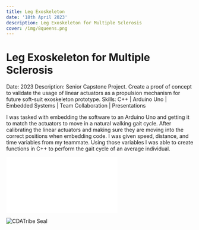 ```yaml
---
title: Leg Exoskeleton
date: '18th April 2023'
description: Leg Exoskeleton for Multiple Sclerosis
cover: /img/8queens.png
---
```


# Leg Exoskeleton for Multiple Sclerosis

Date: 2023
Description: Senior Capstone Project. Create a proof of concept to validate the usage of linear actuators as a propulsion mechanism for future soft-suit exoskeleton prototype.
Skills: C++ | Arduino Uno | Embedded Systems | Team Collaboration | Presentations

I was tasked with embedding the software to an Arduino Uno and getting it to match the actuators to move in a natural walking gait cycle. After calibrating the linear actuators and making sure they are moving into the correct positions when embedding code. I was given speed, distance, and time variables from my teammate. Using those variables I was able to create functions in C++ to perform the gait cycle of an average individual. 

![Leg ExoSkeleton For Multiple Sclerosis Diagram](/img/leg_exoskeleton.pdf)

![CDATribe Seal](/img/8queens.png)
